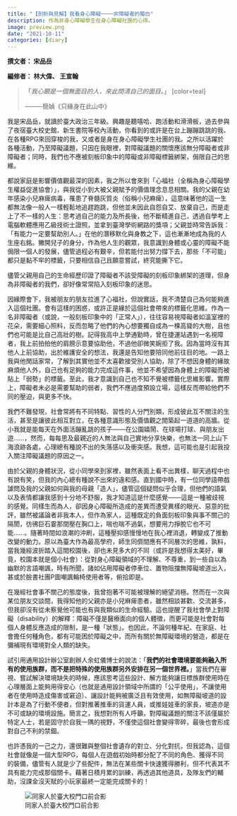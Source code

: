 ```yaml
---
title: "【剖析與見解】我看身心障礙────非障礙者的獨白"
description: 作為非身心障礙學生在身心障礙社團的心得。
image: preview.png
date: "2021-10-11"
categories: [diary]
---
```


**撰文者： 宋品岳**

**編修者： 林大偉、 王宣翰**

> 「*我心願是一個無面目的人，來此問清自己的面目。*」 \[color=teal\]
>
> <p style="text-align:right;">
>
> ────簡媜《只緣身在此山中》
>
> </p>

我是宋品岳，就讀於臺大政治三年級。興趣是聽嘻哈、跑活動和滑滑板，過去參與了夜宿臺大校史館、新生書院等校內活動，你看到的或許是在台上蹦蹦跳跳的我、在各種RPG來回穿梭的我，又或者是身在身心障礙學生社團的我。之所以活躍於各種活動，乃至障礙議題，只因在我眼裡，對障礙議題的關懷應該無分障礙者或非障礙者；同時，我們也不應被刻板印象中的障礙或非障礙標籤綁架，侷限自己的思維。

都說家庭是影響價值觀最深的因素，我之所以會來到「心福社（全稱為身心障礙學生權益促進協會）」，與我從小到大被父親賦予的價值理念息息相關。我的父親在幼年感染小兒麻痺病毒，罹患了脊髓灰質炎（俗稱小兒麻痺），這意味著他的這一生都無法像一般人一樣輕鬆地追趕跑跳，但他並未因此自怨自艾、放棄自己，而是走上了不一樣的人生：思考過自己的能力及所長後，他不斷精進自己，透過自學考上電腦軟體應用乙級技術士證照，並拿到臺灣學術網路的獎項；父親並時常告訴我：「有能力一定要幫助別人。」在他的潛移默化與身教之下，這也漸漸地成為我的人生座右銘。撇開兒子的身分，作為他人生的觀眾，我意識到身體或心靈的障礙不能侷限一個人的發展，儘管過程必有艱辛，但若能付出努力撐下去，那些「不可能」都只是黏不牢的標籤，只要相信自己且願意嘗試，終究能撕下它。

儘管父親用自己的生命經歷印證了障礙者不該受障礙的刻板印象綁架的道理，但身為非障礙者的我們，卻好像常常陷入刻板印象的迷思。

因緣際會下，我被朋友的朋友拉進了心福社，但說實話，我不清楚自己為何能夠進入這個社團。會有這樣的困惑，或許正是緣於這個社會帶來的標籤化思維。作為一名非障礙者（或說，一般刻板印象中的「正常人」），往往容易視障礙者如溫室裡的花朵，需要細心照料，反而忽略了他們的內心想要獨自成為一棵高聳的大樹，且他們也可能是比自己高壯的樹。記得我高中上學通勤時，曾在捷運站遇到一名視障者，我上前拍拍他的肩膀示意要協助他，不過他卻微笑婉拒了我。因為當時沒有其他人上前協助，出於維護安全的想法，我還是告知他要陪同他前往目的地。一路上我與他閒話家常，了解到其實他並不太喜歡接受別人協助，除了不想因身體的緣故麻煩他人外，自己也有足夠的能力完成這件事，他並不希望因為身體上的障礙而被貼上「弱勢」的標籤。至此，我才意識到自己也不知不覺被標籤化思維影響。實際上，障礙者未必是需要幫助的弱者，我們不應過度預設立場，這樣反而帶給他們不同的壓迫，與更多不快。

我們不難發現，社會常將有不同特點、習性的人分門別類，形成彼此互不關注的生活，甚至是讓彼此相互對立，在各種意識形態及價值觀之間築起一道道的高牆。從小我就是能每天在外面活蹦亂跳的孩子───在公園嬉鬧、在球場打球、與朋友出遊......，然而，每每思及最親近的人無法與自己實地分享快樂，也無法一同上山下海浪跡各處，心理總有種說不出的失落感以及衝突感。我想，這可能也是引起我投入關注障礙議題的原因之一。

由於父親的身體狀況，從小同學來到家裡，雖然表面上看不出異樣，聊天過程中也有說有笑，但我的內心總有種說不出來的違和感。直到國中時，有一位同學語帶戲謔問及我的父親如何與我的母親「造人」，儘管這個疑問似乎合理，但他們的語氣以及表情都讓我感到十分地不舒服，我才知道這是什麼感覺───這是一種被歧視的感覺。同樣生而為人，卻因身心障礙所造成的差異而遭受異樣的眼光、惡意的批評，雖然被議論者非我本人，但作為家人，這種既定的負面刻板印象與事不關己的隔閡，彷彿巨石霎那間壓在胸口上，喘也喘不過氣，想要用力掙脫它也不可能......。隨著時間如浪潮的沖刷，這種壓抑感慢慢地在我心裡消退，轉變成了推動改變的動力。原以為臺大作為最高學府，師生同儕間應有不同層次的思維，孰料，當我幾經波折踏入這間校園後，卻也未見多大的不同（或許是我想得太美好，畢竟，校園本就是個小社會）：從對身心障礙領域的不理解、不尊重，到一些自以為幽默的言語嘲諷，時有所聞，諸如佔用障礙者停車位、置物阻擋無障礙坡道出入，甚或於臉書社團P圖嘲諷輪椅使用者等，俯拾即是。

在幾經社會事不關己的態度後，我曾抱著不可能被理解的絕望消極。然而在一次與某位朋友交談間，我得知他的父親亦是小兒麻痺患者，雖然相談甚歡、交流甚多，但我卻沒有從未察覺他可能也有與我類似的生命經驗。這也提醒了我社會學上對障礙（disability）的解釋：障礙不僅是醫療面向的個人體徵，而更可能是社會對每個人身體反應造成的限制，是一種「狀態」。也因此，不論何種年紀、在家庭、社會擔任何種角色，都有可能困於障礙之中，而所有關於無障礙環境的營造，都是在彌補現有環境對全人類的缺失。

試引用通用設計辦公室創辦人余虹儀博士的說法：「**我們的社會環境要能夠融入所有的使用族群，而不是把特殊的使用族群另外安排在另一個世界裡。**」當我們在審視、嘗試解決環境缺失的時候，應該思考這些設計、解方能夠讓目標族群使用時在心理層面上能夠用得安心（也就是通用設計領域中所謂的「公平使用」，不讓使用者在使用時造成傷害或窘迫）、讓設計能夠被廣泛且有效使用，如無障礙坡道的設計本是為了行動不便者，但對推著推車的貨運人員，或推娃娃車的家長，坡道亦是不可或缺的環境設施。簡言之，我想對所有人呼籲，對障礙議題的關注不該僅屬於特定人士，若是固守於自我一隅的視野，不僅使這個社會變得零碎，最後也會形成對自己不利的禁錮。

也許憑我的一己之力，還很難與整個社會遺存的對立、分化對抗，但我認為，這個社會就像是一個大型RPG，每個人在遊戲初始時都分配了不同的角色、獲得不同的裝備，儘管有人就是少了些配件，無法在某些關卡快速獲得勝利，但不代表其不具有能力完成那個關卡。藉著日積月累的訓練，再透過其他道具，及隊友們的輔助，沒課金沒天賦的小玩家最終一定能完成關卡的！

![同家人於臺大校門口前合影](fig1.jpg)
